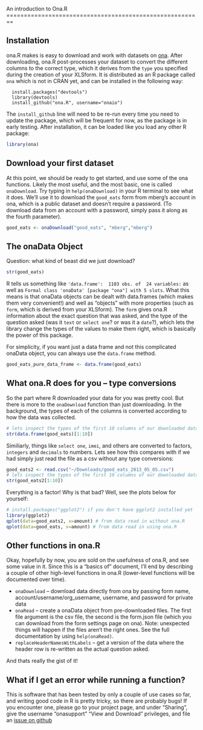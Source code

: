 <link href="http://kevinburke.bitbucket.org/markdowncss/markdown.css" rel="stylesheet"></link>
An introduction to Ona.R
========================================================

Installation
------------
ona.R makes is easy to download and work with datasets on [ona](https://ona.io). After downloading, ona.R post-processes your dataset to convert the different columns to the correct type, which it derives from the `type` you specified during the creation of your XLSform. It is distributed as an R package called `ona` which is not in CRAN yet, and can be installed in the following way:

```
  install.packages("devtools")
  library(devtools)
  install_github("ona.R", username="onaio")
```

The `install_github` line will need to be re-run every time you need to update the package, which will be frequent for now, as the package is in early testing. After installation, it can be loaded like you load any other R package:

```r
library(ona)
```

Download your first dataset
---------------------------
At this point, we should be ready to get started, and use some of the ona functions. Likely the most useful, and the most basic, one is called `onaDownload`. Try typing in `help(onaDownload)` in your R terminal to see what it does. We'll use it to download the `good_eats` form from mberg's account in ona, which is a public dataset and doesn't require a password. (To download data from an account with a password, simply pass it along as the fourth parameter).

```r
good_eats <- onaDownload("good_eats", "mberg","mberg")
```

The onaData Object
----------------------

Question: what kind of beast did we just download?
```r
str(good_eats)
```

R tells us something like `'data.frame':  1103 obs. of  24 variables:` as well as `Formal class 'onaData' [package "ona"] with 5 slots`. What this means is that onaData objects can be dealt with data.frames (which makes them very convenient!) and well as "objects" with more properties (such as `form`, which is derived from your XLSform). The `form` gives ona.R information about the exact question that was asked, and the type of the question asked (was it `text` or `select one`? or was it a `date`?), which lets the library change the types of the values to make them right, which is basically the power of this package.

For simplicity, if you want just a data frame and not this complicated onaData object, you can always use the `data.frame` method.

```r
good_eats_pure_data_frame <- data.frame(good_eats)
```


What ona.R does for you -- type conversions
-----------------------------------------------

So the part where R downloaded your data for you was pretty cool. But there is more to the `onaDownload` function than just downloading. In the background, the types of each of the columns is converted according to how the data was collected.
```r
# lets inspect the types of the first 10 columns of our downloaded data
str(data.frame(good_eats)[1:10])
```




Similiarly, things like `select one`, `imei`, and others are converted to factors, `integers` and `decimals` to numbers. Lets see how this compares with if we had simply just read the file as a csv without any type conversions:
```r
good_eats2 <- read.csv("~/Downloads/good_eats_2013_05_05.csv")
# lets inspect the types of the first 10 columns of our downloaded data
str(good_eats2[1:10])
```
Everything is a factor! Why is that bad? Well, see the plots below for yourself:
```r
# install.packages("ggplot2") if you don't have ggplot2 installed yet
library(ggplot2)
qplot(data=good_eats2, x=amount) # from data read in without ona.R
qplot(data=good_eats, x=amount) # from data read in using ona.R
```

Other functions in ona.R
----------------------------
Okay, hopefully by now, you are sold on the usefulness of ona.R, and see some value in it. Since this is a "basics of" document, I'll end by describing a couple of other high-level functions in ona.R (lower-level functions will be documented over time).

  * `onaDownload` -- download data directly from ona by passing form name, account/username/org_username, username, and password for private data
  * `onaRead` -- create a onaData object from pre-downloaded files. The first file argument is the csv file, the second is the form.json file (which you can download from the form settings page on ona). Note: unexpected things will happen if the files aren't the right ones. See the full documentation by using `help(onaRead)`.
  * `replaceHeaderNamesWithLabels` -- get a version of the data where the header row is re-written as the actual question asked.
  
And thats really the gist of it!

What if I get an error while running a function?
------------------------------------------------
This is software that has been tested by only a couple of use cases so far, and writing good code in R is pretty tricky, so there are probably bugs! If you encounter one, please go to your project page, and under "Sharing", give the username "onasupport" "View and Download" privileges, and file an [issue on github](https://github.com/onaio/ona.R/issues)
